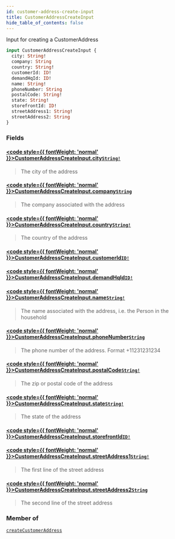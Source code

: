 ```yaml
---
id: customer-address-create-input
title: CustomerAddressCreateInput
hide_table_of_contents: false
---
```








Input for creating a CustomerAddress

```graphql
input CustomerAddressCreateInput {
  city: String!
  company: String
  country: String!
  customerId: ID!
  demandHqId: ID!
  name: String!
  phoneNumber: String
  postalCode: String!
  state: String!
  storefrontId: ID!
  streetAddress1: String!
  streetAddress2: String
}
```


### Fields

#### [<code style={{ fontWeight: 'normal' }}>CustomerAddressCreateInput.<b>city</b></code>](#)<Bullet />[`String!`](/demand/api/graphql-admin/reference/scalars/string) <Badge class="secondary" text="non-null"/> <Badge class="secondary" text="scalar"/>
> The city of the address
> 

#### [<code style={{ fontWeight: 'normal' }}>CustomerAddressCreateInput.<b>company</b></code>](#)<Bullet />[`String`](/demand/api/graphql-admin/reference/scalars/string) <Badge class="secondary" text="scalar"/>
> The company associated with the address
> 

#### [<code style={{ fontWeight: 'normal' }}>CustomerAddressCreateInput.<b>country</b></code>](#)<Bullet />[`String!`](/demand/api/graphql-admin/reference/scalars/string) <Badge class="secondary" text="non-null"/> <Badge class="secondary" text="scalar"/>
> The country of the address
> 

#### [<code style={{ fontWeight: 'normal' }}>CustomerAddressCreateInput.<b>customerId</b></code>](#)<Bullet />[`ID!`](/demand/api/graphql-admin/reference/scalars/id) <Badge class="secondary" text="non-null"/> <Badge class="secondary" text="scalar"/>
> 
> 

#### [<code style={{ fontWeight: 'normal' }}>CustomerAddressCreateInput.<b>demandHqId</b></code>](#)<Bullet />[`ID!`](/demand/api/graphql-admin/reference/scalars/id) <Badge class="secondary" text="non-null"/> <Badge class="secondary" text="scalar"/>
> 
> 

#### [<code style={{ fontWeight: 'normal' }}>CustomerAddressCreateInput.<b>name</b></code>](#)<Bullet />[`String!`](/demand/api/graphql-admin/reference/scalars/string) <Badge class="secondary" text="non-null"/> <Badge class="secondary" text="scalar"/>
> The name associated with the address, i.e. the Person in the household
> 

#### [<code style={{ fontWeight: 'normal' }}>CustomerAddressCreateInput.<b>phoneNumber</b></code>](#)<Bullet />[`String`](/demand/api/graphql-admin/reference/scalars/string) <Badge class="secondary" text="scalar"/>
> The phone number of the address. Format +11231231234
> 

#### [<code style={{ fontWeight: 'normal' }}>CustomerAddressCreateInput.<b>postalCode</b></code>](#)<Bullet />[`String!`](/demand/api/graphql-admin/reference/scalars/string) <Badge class="secondary" text="non-null"/> <Badge class="secondary" text="scalar"/>
> The zip or postal code of the address
> 

#### [<code style={{ fontWeight: 'normal' }}>CustomerAddressCreateInput.<b>state</b></code>](#)<Bullet />[`String!`](/demand/api/graphql-admin/reference/scalars/string) <Badge class="secondary" text="non-null"/> <Badge class="secondary" text="scalar"/>
> The state of the address
> 

#### [<code style={{ fontWeight: 'normal' }}>CustomerAddressCreateInput.<b>storefrontId</b></code>](#)<Bullet />[`ID!`](/demand/api/graphql-admin/reference/scalars/id) <Badge class="secondary" text="non-null"/> <Badge class="secondary" text="scalar"/>
> 
> 

#### [<code style={{ fontWeight: 'normal' }}>CustomerAddressCreateInput.<b>streetAddress1</b></code>](#)<Bullet />[`String!`](/demand/api/graphql-admin/reference/scalars/string) <Badge class="secondary" text="non-null"/> <Badge class="secondary" text="scalar"/>
> The first line of the street address
> 

#### [<code style={{ fontWeight: 'normal' }}>CustomerAddressCreateInput.<b>streetAddress2</b></code>](#)<Bullet />[`String`](/demand/api/graphql-admin/reference/scalars/string) <Badge class="secondary" text="scalar"/>
> The second line of the street address
> 



### Member of

[`createCustomerAddress`](/demand/api/graphql-admin/reference/mutations/create-customer-address)  <Badge class="secondary" text="mutation"/>



